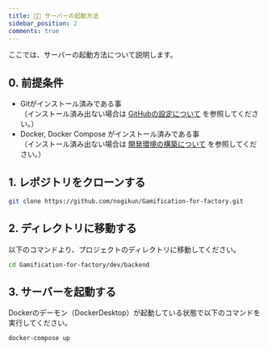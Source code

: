 ```yaml
---
title: 👨‍💻 サーバーの起動方法
sidebar_position: 2
comments: true
---
```

ここでは、サーバーの起動方法について説明します。

## 0. 前提条件
- Gitがインストール済みである事  
（インストール済み出ない場合は [GitHubの設定について](https://gamification-for-factory.netlify.app/docs/note/setting-github) を参照してください。）
- Docker, Docker Compose がインストール済みである事  
（インストール済み出ない場合は [開発環境の構築について](https://gamification-for-factory.netlify.app/docs/tutorial/development-settings#2--dockerdesktopのインストール) を参照してください。）

## 1. レポジトリをクローンする
```bash
git clone https://github.com/nogikun/Gamification-for-factory.git
```

## 2. ディレクトリに移動する
以下のコマンドより、プロジェクトのディレクトリに移動してください。
```bash
cd Gamification-for-factory/dev/backend
```

## 3. サーバーを起動する
Dockerのデーモン（DockerDesktop）が起動している状態で以下のコマンドを実行してください。
```bash
docker-compose up
```